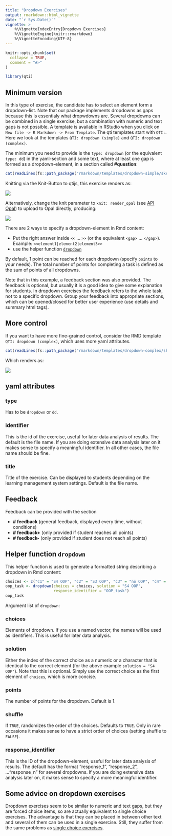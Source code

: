 ```yaml
---
title: "Dropdown Exercises"
output: rmarkdown::html_vignette
date: "`r Sys.Date()`"
vignette: >
    %\VignetteIndexEntry{Dropdown Exercises}
    %\VignetteEngine{knitr::rmarkdown}
    %\VignetteEncoding{UTF-8}
---
```


```r
knitr::opts_chunk$set(
  collapse = TRUE,
  comment = "#>"
)
```

```r
library(qti)
```

## Minimum version

In this type of exercise, the candidate has to select an element form a dropdown-list. Note that our package implements dropdowns as gaps because this is essentialy what dropwdowns are. Several dropdowns can be combined in a single exercise, but a combination with numeric and text gaps is not possible. A template is available in RStudio when you click on `New file -> R Markdown -> From Template`. The qti templates start with `QTI:`. Here we look at the templates `QTI: dropdown (simple)` and `QTI: dropdown (complex)`.

The minimum you need to provide is the `type: dropdown` (or the equivalent `type: dd`) in the yaml-section and some text, where at least one gap is formed as a dropdown-element, in a section called  **\#question**:

```r
cat(readLines(fs::path_package("rmarkdown/templates/dropdown-simple/skeleton", "skeleton.Rmd", package = "qti")), sep = '\n')
```

Knitting via the Knit-Button to qtijs, this exercise renders as:

![](images/dropdown.png)

Alternatively, change the knit parameter to `knit: render_opal` (see [API Opal](opal_api)) to upload to Opal directly, producing:

![](images/dropdown-simple.jpg)

There are 2 ways to specify a dropdown-element in Rmd content:

- Put the right answer inside `<<` ... `>>` (or the equivalent `<gap>` ... `</gap>`). Example: `<<element1|element2|element3>>`
- use the helper function [`dropdown`](#helper-function-dropdown)

By default, 1 point can be reached for each dropdown (specify `points` to your needs). The total number of points for completing a task is defined as the sum of points of all dropdowns.

Note that in this example, a feedback section was also provided. The feedback is
optional, but usually it is a good idea to give some explanation for students. In dropdown exercises the feedback refers to the whole task, not to a specific dropdown. Group your feedback into appropriate sections, which can be opened/closed for better user experience (use details and summary html tags).

## More control

If you want to have more fine-grained control, consider the RMD template `QTI: dropdown (complex)`, which uses more yaml attributes.

```r
cat(readLines(fs::path_package("rmarkdown/templates/dropdown-complex/skeleton", "skeleton.Rmd", package = "qti")), sep = '\n')
```

Which renders as:

![](images/dropdown-complex.jpg)

## yaml attributes

### type

Has to be `dropdown` or `dd`.

### identifier

This is the id of the exercise, useful for later data analysis of results. The default is the file name. If you are doing extensive data analysis later on it makes sense to specify a meaningful identifier. In all other cases, the file name should be fine.

### title

Title of the exercise. Can be displayed to students depending on the learning management system settings. Default is the file name.

## Feedback

Feedback can be provided with the section

-   **\# feedback** (general feedback, displayed every time, without conditions)
-   **\# feedback+** (only provided if student reaches all points)
-   **\# feedback-** (only provided if student does not reach all points)

## Helper function `dropdown`

This helper function is used to generate a formatted string describing a dropdown in Rmd content:

```r
choices <- c("c1" = "S4 OOP", "c2" = "S3 OOP", "c3" = "no OOP", "c4" = "R6 OOP")
oop_task <- dropdown(choices = choices, solution = "S4 OOP",
                     response_identifier = "OOP_task")
oop_task
```

Argument list of `dropdown`:

### choices

Elements of dropdown. If you use a named vector, the names will be used as identifiers. This is useful for later data analysis.

### solution

Either the index of the correct choice as a numeric or a character that is identical to the correct element (for the above example `solution = "S4 OOP"`). Note that this is optional. Simply use the correct choice as the first element of `choices`, which is more concise.

### points

The number of points for the dropdown. Default is 1.

### shuffle

If `TRUE`, randomizes the order of the choices. Defaults to `TRUE`. Only in rare occasions it makes sense to have a strict order of choices (setting shuffle to `FALSE`).

### response_identifier

This is the ID of the dropdown-element, useful for later data analysis of results. The default has the format "response_1", "response_2", ..."response_n" for several dropdowns. If you are doing extensive data analysis later on, it makes sense to specify a more meaningful identifier.

## Some advice on dropdown exercises 

Dropdown exercises seem to be similar to numeric and text gaps, but they are forced choice items, so are actually equivalent to single choice exercises. The advantage is that they can be placed in between other text and several of them can be used in a single exercise. Still, they suffer from the same problems as [single choice exercises](singlechoice.html).
